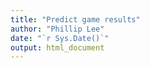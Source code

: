 ```yaml
---
title: "Predict game results"
author: "Phillip Lee"
date: "`r Sys.Date()`"
output: html_document
---
```

